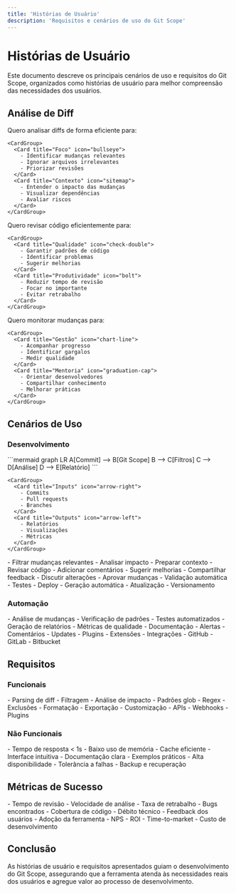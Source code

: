 ```yaml
---
title: 'Histórias de Usuário'
description: 'Requisitos e cenários de uso do Git Scope'
---
```


# Histórias de Usuário

<Note>
  Este documento descreve os principais cenários de uso e requisitos do Git Scope,
  organizados como histórias de usuário para melhor compreensão das necessidades dos usuários.
</Note>

## Análise de Diff

<AccordionGroup>
  <Accordion title="Como desenvolvedor">
    Quero analisar diffs de forma eficiente para:
    
    <CardGroup>
      <Card title="Foco" icon="bullseye">
        - Identificar mudanças relevantes
        - Ignorar arquivos irrelevantes
        - Priorizar revisões
      </Card>
      <Card title="Contexto" icon="sitemap">
        - Entender o impacto das mudanças
        - Visualizar dependências
        - Avaliar riscos
      </Card>
    </CardGroup>
  </Accordion>
  
  <Accordion title="Como revisor">
    Quero revisar código eficientemente para:
    
    <CardGroup>
      <Card title="Qualidade" icon="check-double">
        - Garantir padrões de código
        - Identificar problemas
        - Sugerir melhorias
      </Card>
      <Card title="Produtividade" icon="bolt">
        - Reduzir tempo de revisão
        - Focar no importante
        - Evitar retrabalho
      </Card>
    </CardGroup>
  </Accordion>
  
  <Accordion title="Como líder técnico">
    Quero monitorar mudanças para:
    
    <CardGroup>
      <Card title="Gestão" icon="chart-line">
        - Acompanhar progresso
        - Identificar gargalos
        - Medir qualidade
      </Card>
      <Card title="Mentoria" icon="graduation-cap">
        - Orientar desenvolvedores
        - Compartilhar conhecimento
        - Melhorar práticas
      </Card>
    </CardGroup>
  </Accordion>
</AccordionGroup>

## Cenários de Uso

### Desenvolvimento

<Steps>
  <Step title="Análise de Mudanças">
    <Frame>
      ```mermaid
      graph LR
        A[Commit] --> B[Git Scope]
        B --> C[Filtros]
        C --> D[Análise]
        D --> E[Relatório]
      ```
    </Frame>
    
    <CardGroup>
      <Card title="Inputs" icon="arrow-right">
        - Commits
        - Pull requests
        - Branches
      </Card>
      <Card title="Outputs" icon="arrow-left">
        - Relatórios
        - Visualizações
        - Métricas
      </Card>
    </CardGroup>
  </Step>
  
  <Step title="Revisão de Código">
    <AccordionGroup>
      <Accordion title="Preparação">
        - Filtrar mudanças relevantes
        - Analisar impacto
        - Preparar contexto
      </Accordion>
      <Accordion title="Revisão">
        - Revisar código
        - Adicionar comentários
        - Sugerir melhorias
      </Accordion>
      <Accordion title="Feedback">
        - Compartilhar feedback
        - Discutir alterações
        - Aprovar mudanças
      </Accordion>
    </AccordionGroup>
  </Step>
  
  <Step title="Integração">
    <CardGroup>
      <Card title="CI/CD" icon="gears">
        - Validação automática
        - Testes
        - Deploy
      </Card>
      <Card title="Documentação" icon="book">
        - Geração automática
        - Atualização
        - Versionamento
      </Card>
    </CardGroup>
  </Step>
</Steps>

### Automação

<AccordionGroup>
  <Accordion title="CI/CD">
    <Steps>
      <Step title="Validação">
        - Análise de mudanças
        - Verificação de padrões
        - Testes automatizados
      </Step>
      <Step title="Relatórios">
        - Geração de relatórios
        - Métricas de qualidade
        - Documentação
      </Step>
      <Step title="Notificações">
        - Alertas
        - Comentários
        - Updates
      </Step>
    </Steps>
  </Accordion>
  
  <Accordion title="Integração">
    <CardGroup>
      <Card title="IDEs" icon="code">
        - Plugins
        - Extensões
        - Integrações
      </Card>
      <Card title="Git Providers" icon="code-branch">
        - GitHub
        - GitLab
        - Bitbucket
      </Card>
    </CardGroup>
  </Accordion>
</AccordionGroup>

## Requisitos

### Funcionais

<CardGroup cols={2}>
  <Card title="Análise" icon="microscope">
    - Parsing de diff
    - Filtragem
    - Análise de impacto
  </Card>
  <Card title="Filtros" icon="filter">
    - Padrões glob
    - Regex
    - Exclusões
  </Card>
  <Card title="Relatórios" icon="file-lines">
    - Formatação
    - Exportação
    - Customização
  </Card>
  <Card title="Integração" icon="puzzle-piece">
    - APIs
    - Webhooks
    - Plugins
  </Card>
</CardGroup>

### Não Funcionais

<AccordionGroup>
  <Accordion title="Performance">
    - Tempo de resposta < 1s
    - Baixo uso de memória
    - Cache eficiente
  </Accordion>
  <Accordion title="Usabilidade">
    - Interface intuitiva
    - Documentação clara
    - Exemplos práticos
  </Accordion>
  <Accordion title="Confiabilidade">
    - Alta disponibilidade
    - Tolerância a falhas
    - Backup e recuperação
  </Accordion>
</AccordionGroup>

## Métricas de Sucesso

<CardGroup cols={2}>
  <Card title="Produtividade" icon="chart-line">
    - Tempo de revisão
    - Velocidade de análise
    - Taxa de retrabalho
  </Card>
  <Card title="Qualidade" icon="shield-check">
    - Bugs encontrados
    - Cobertura de código
    - Débito técnico
  </Card>
  <Card title="Satisfação" icon="smile">
    - Feedback dos usuários
    - Adoção da ferramenta
    - NPS
  </Card>
  <Card title="Impacto" icon="bullseye">
    - ROI
    - Time-to-market
    - Custo de desenvolvimento
  </Card>
</CardGroup>

## Conclusão

<Note>
  As histórias de usuário e requisitos apresentados guiam o desenvolvimento do Git Scope,
  assegurando que a ferramenta atenda às necessidades reais dos usuários e agregue
  valor ao processo de desenvolvimento.
</Note> 